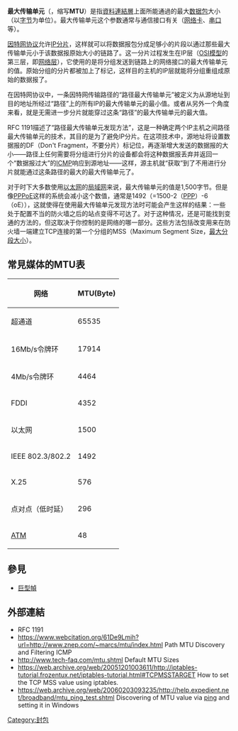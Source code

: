 {{unreferenced|time=2015-02-25T02:03:46+00:00}}
{{NoteTA|G1=IT}}
'''最大传输单元'''（{{lang-en|'''M'''aximum '''T'''ransmission '''U'''nit}}，缩写'''MTU'''）是指[[資料連結層|資料連結層]]上面所能通過的最大[[数据包|数据包]]大小（以[[字节|字节]]为单位）。最大传输单元这个参数通常与通信接口有关（[[网络卡|网络卡]]、[[串口|串口]]等）。

[[因特网协议|因特网协议]]允许[[IP分片|IP分片]]，这样就可以将数据报包分成足够小的片段以通过那些最大传输单元小于该数据报原始大小的链路了。这一分片过程发生在IP层（[[OSI模型|OSI模型]]的第三层，即[[网络层|网络层]]），它使用的是将分组发送到链路上的网络接口的最大传输单元的值。原始分组的分片都被加上了标记，这样目的主机的IP层就能将分组重组成原始的数据报了。

在因特网协议中，一条因特网传输路径的“路径最大传输单元”被定义为从源地址到目的地址所经过“路径”上的所有IP的最大传输单元的最小值。或者从另外一个角度来看，就是无需进一步分片就能穿过这条“路径”的最大传输单元的最大值。

RFC 1191描述了“路径最大传输单元发现方法”，这是一种确定两个IP主机之间路径最大传输单元的技术，其目的是为了避免IP分片。在这项技术中，源地址将设置数据报的DF（Don't Fragment，不要分片）标记位，再逐渐增大发送的数据报的大小——路径上任何需要将分组进行分片的设备都会将这种数据报丢弃并返回一个“数据报过大”的[[ICMP|ICMP]]响应到源地址——这样，源主机就“获取”到了不用进行分片就能通过这条路径的最大的最大传输单元了。

对于时下大多数使用[[以太网|以太网]]的[[局域网|局域网]]来说，最大传输单元的值是1,500字节。但是像[[PPPoE|PPPoE]]这样的系统会减小这个数值，通常是1492（=1500-2（[[Point-to-Point_Protocol|PPP]]）-6（oE）），这就使得在使用最大传输单元发现方法时可能会产生这样的结果：一些处于配置不当的防火墙之后的站点变得不可达了。对于这种情况，还是可能找到变通的方法的，但这取决于你控制的是网络的哪一部分。这些方法包括改变用来在防火墙一端建立TCP连接的第一个分组的MSS（Maximum Segment Size，[[最大分段大小|最大分段大小]]）。

== 常見媒体的MTU表 ==
{| class="wikitable"
|-
! 网络 !! MTU(Byte)
|-
| 超通道 || 65535
|-
| 16Mb/s令牌环 || 17914
|-
| 4Mb/s令牌环 || 4464
|-
| FDDI || 4352
|-
| 以太网 || 1500
|-
| IEEE 802.3/802.2 || 1492
|-
| X.25 || 576
|-
| 点对点（低时延） || 296
|-
| [[异步传输模式|ATM]] || 48
|}

== 參見 ==
*[[巨型幀|巨型幀]]

== 外部連結 ==
* RFC 1191
* https://www.webcitation.org/61De9Lmih?url=http://www.znep.com/~marcs/mtu/index.html Path MTU Discovery and Filtering ICMP
* http://www.tech-faq.com/mtu.shtml {{Wayback|url=http://www.tech-faq.com/mtu.shtml |date=20201109020225 }} Default MTU Sizes
* https://web.archive.org/web/20051201003611/http://iptables-tutorial.frozentux.net/iptables-tutorial.html#TCPMSSTARGET How to set the TCP MSS value using iptables.
* https://web.archive.org/web/20060203093235/http://help.expedient.net/broadband/mtu_ping_test.shtml Discovering of MTU value via [[ping|ping]] and setting it in Windows

[[Category:封包|Category:封包]]